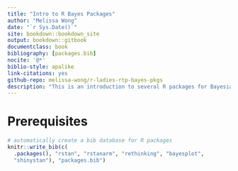 ```yaml
--- 
title: "Intro to R Bayes Packages"
author: "Melissa Wong"
date: "`r Sys.Date()`"
site: bookdown::bookdown_site
output: bookdown::gitbook
documentclass: book
bibliography: [packages.bib]
nocite: '@*'
biblio-style: apalike
link-citations: yes
github-repo: melissa-wong/r-ladies-rtp-bayes-pkgs
description: "This is an introduction to several R packages for Bayesian analysis."
---
```


# Prerequisites

```r
# automatically create a bib database for R packages
knitr::write_bib(c(
  .packages(), "rstan", "rstanarm", "rethinking", "bayesplot",
  "shinystan"), "packages.bib")
```
